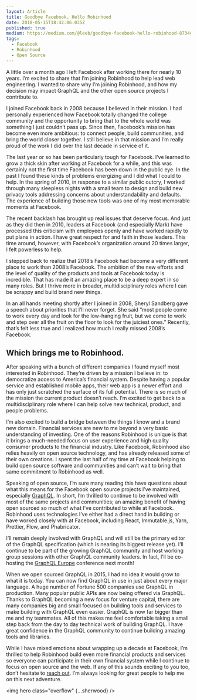 ```yaml
---
layout: Article
title: Goodbye Facebook, Hello Robinhood
date: 2018-05-15T18:42:06.035Z
published: true
medium: https://medium.com/@leeb/goodbye-facebook-hello-robinhood-8734cfa2737a
tags:
  - Facebook
  - Robinhood
  - Open Source
---
```


A little over a month ago I left Facebook after working there for nearly 10 years. I’m excited to share that I’m joining Robinhood to help lead web engineering. I wanted to share why I’m joining Robinhood, and how my decision may impact GraphQL and the other open source projects I contribute to.

I joined Facebook back in 2008 because I believed in their mission. I had personally experienced how Facebook totally changed the college community and the opportunity to bring that to the whole world was something I just couldn’t pass up. Since then, Facebook’s mission has become even more ambitious: to connect people, build communities, and bring the world closer together. I still believe in that mission and I’m really proud of the work I did over the last decade in service of it.

The last year or so has been particularly tough for Facebook. I’ve learned to grow a thick skin after working at Facebook for a while, and this was certainly not the first time Facebook has been down in the public eye. In the past I found these kinds of problems energizing and I did what I could to help. In the spring of 2010, in response to a similar public outcry, I worked through many sleepless nights with a small team to design and build new privacy tools addressing concerns about understandability and defaults. The experience of building those new tools was one of my most memorable moments at Facebook.

The recent backlash has brought up real issues that deserve focus. And just as they did then in 2010, leaders at Facebook (and especially Mark) have processed this criticism with employees openly and have worked rapidly to put plans in action. I have great respect for and faith in those leaders. This time around, however, with Facebook’s organization around 20 times larger, I felt powerless to help.

I stepped back to realize that 2018’s Facebook had become a very different place to work than 2008’s Facebook. The ambition of the new efforts and the level of quality of the products and tools at Facebook today is incredible. That has made it an amazing place to be a deep expert in so many roles. But I thrive more in broader, multidisciplinary roles where I can be scrappy and build brand new things.

In an all hands meeting shortly after I joined in 2008, Sheryl Sandberg gave a speech about priorities that I’ll never forget. She said “most people come to work every day and look for the low-hanging fruit, but we come to work and step over all the fruit on the floor to look for the juiciest ones.” Recently, that’s felt less true and I realized how much I really missed 2008’s Facebook.

## Which brings me to Robinhood.

After speaking with a bunch of different companies I found myself most interested in Robinhood. They’re driven by a mission I believe in: to democratize access to America’s financial system. Despite having a popular service and established mobile apps, their web app is a newer effort and has only just scratched the surface of its full potential. There is so much of the mission the current product doesn’t reach. I’m excited to get back to a multidisciplinary role where I can help solve new technical, product, and people problems.

I’m also excited to build a bridge between the things I know and a brand new domain. Financial services are new to me beyond a very basic understanding of investing. One of the reasons Robinhood is unique is that it brings a much-needed focus on user experience and high quality consumer products to the financial industry. Like Facebook, Robinhood also relies heavily on open source technology, and has already released some of their own creations. I spent the last half of my time at Facebook helping to build open source software and communities and can’t wait to bring that same commitment to Robinhood as well.

Speaking of open source, I’m sure many reading this have questions about what this means for the Facebook open source projects I’ve maintained, especially [GraphQL](http://graphql.org/). In short, I’m thrilled to continue to be involved with most of the same projects and communities; an amazing benefit of having open sourced so much of what I’ve contributed to while at Facebook. Robinhood uses technologies I’ve either had a direct hand in building or have worked closely with at Facebook, including React, Immutable.js, Yarn, Prettier, Flow, and Phabricator.

I’ll remain deeply involved with GraphQL and will still be the primary editor of the GraphQL specification (which is nearing its biggest release yet). I’ll continue to be part of the growing GraphQL community and host working group sessions with other GraphQL community leaders. In fact, I’ll be co-hosting the [GraphQL Europe](https://www.graphql-europe.org/) conference next month!

When we open sourced GraphQL in 2015, I had no idea it would grow to what it is today. You can now find GraphQL in use in just about every major language. A huge number of Fortune 500 companies use GraphQL in production. Many popular public APIs are now being offered via GraphQL. Thanks to GraphQL becoming a new focus for venture capital, there are many companies big and small focused on building tools and services to make building with GraphQL even easier. GraphQL is now far bigger than me and my teammates. All of this makes me feel comfortable taking a small step back from the day to day technical work of building GraphQL. I have great confidence in the GraphQL community to continue building amazing tools and libraries.

While I have mixed emotions about wrapping up a decade at Facebook, I’m thrilled to help Robinhood build even more financial products and services so everyone can participate in their own financial system while I continue to focus on open source and the web. If any of this sounds exciting to you too, don’t hesitate to [reach out](https://leebyron.com/). I’m always looking for great people to help me on this next adventure.


<img hero class="overflow" {...sherwood} />
